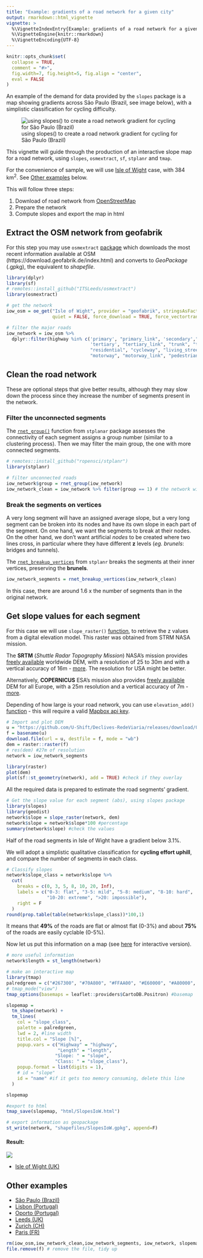 ```yaml
---
title: "Example: gradients of a road network for a given city"
output: rmarkdown::html_vignette
vignette: >
  %\VignetteIndexEntry{Example: gradients of a road network for a given city}
  %\VignetteEngine{knitr::rmarkdown}
  %\VignetteEncoding{UTF-8}
---
```


```r
knitr::opts_chunk$set(
  collapse = TRUE,
  comment = "#>",
  fig.width=7, fig.height=5, fig.align = "center",
  eval = FALSE
)
```

An example of the demand for data provided by the `slopes` package is a map showing gradients across São Paulo (Brazil, see image below), with a simplistic classification for cycling difficulty.

![using slopes() to create a road network gradient for cycling for São Paulo (Brazil)](https://pbs.twimg.com/media/ErJ2dr8WMAIHwMn?format=jpg&name=small)

This vignette will guide through the production of an interactive slope map for a road network, using `slopes`, `osmextract`, `sf`, `stplanr` and `tmap`.  

For the convenience of sample, we will use [Isle of Wight](https://en.wikipedia.org/wiki/Isle_of_Wight) case, with 384 km^2^. See [Other examples] below.

This will follow three steps:

1.  Download of road network from [OpenStreetMap](https://www.openstreetmap.org/)
2.  Prepare the network
3.  Compute slopes and export the map in html


## Extract the OSM network from geofabrik

For this step you may use `osmextract` [package](https://ropensci.github.io/osmextract/articles/osmextract.html) which downloads the most recent information available at OSM (https://download.geofabrik.de/index.html) and converts to _GeoPackage_ (.gpkg), the equivalent to _shapefile_.

```r
library(dplyr)
library(sf)
# remotes::install_github("ITSLeeds/osmextract")
library(osmextract)
```

```r
# get the network
iow_osm = oe_get("Isle of Wight", provider = "geofabrik", stringsAsFactors = FALSE, 
                 quiet = FALSE, force_download = TRUE, force_vectortranslate = TRUE) # 7 MB

# filter the major roads
iow_network = iow_osm %>% 
  dplyr::filter(highway %in% c('primary', "primary_link", 'secondary',"secondary_link", 
                               'tertiary', "tertiary_link", "trunk", "trunk_link", 
                               "residential", "cycleway", "living_street", "unclassified", 
                               "motorway", "motorway_link", "pedestrian", "steps", "track")) #remove: "service"
```

## Clean the road network

These are optional steps that give better results, although they may slow down the process since they increase the number of segments present in the network.

### Filter the unconnected segments

The [`rnet_group()`](https://docs.ropensci.org/stplanr/reference/rnet_group.html) function from `stplanar` package assesses the connectivity of each segment assigns a group number (similar to a clustering process). Then we may filter the main group, the one with more connected segments.

```r
# remotes::install_github("ropensci/stplanr")
library(stplanr)
```

```r
# filter unconnected roads
iow_network$group = rnet_group(iow_network)
iow_network_clean = iow_network %>% filter(group == 1) # the network with more connected segments
```

### Break the segments on vertices

A very long segment will have an assigned average slope, but a very long segment can be broken into its nodes and have its own slope in each part of the segment. On one hand, we want the segments to break at their nodes. On the other hand, we don't want artificial *nodes* to be created where two lines cross, in particular where they have different **z** levels (_eg._ *brunels*: bridges and tunnels).  

The [`rnet_breakup_vertices`](https://docs.ropensci.org/stplanr/reference/rnet_breakup_vertices.html) from `stplanr` breaks the segments at their inner vertices, preserving the **brunels**.

```r
iow_network_segments = rnet_breakup_vertices(iow_network_clean)
```

In this case, there are around 1.6 x the number of segments than in the original network. 

<!-- `r # round(nrow(iow_network_segments)/nrow(iow_network_clean),2)`x segments than the original network. -->

## Get slope values for each segment

For this case we will use `slope_raster()` [function](https://ropensci.github.io/slopes/reference/slope_raster.html), to retrieve the z values from a digital elevation model. This raster was obtained from STRM NASA mission.

The **SRTM** (*Shuttle Radar Topography Mission*) NASA’s mission provides [freely available](https://gisgeography.com/srtm-shuttle-radar-topography-mission/) worldwide DEM, with a resolution of 25 to 30m and with a vertical accuracy of 16m - [more](https://www2.jpl.nasa.gov/srtm/). The resolution for USA might be better.

Alternatively, **COPERNICUS** ESA's mission also provides [freely available](https://land.copernicus.eu/imagery-in-situ/eu-dem) DEM for all Europe, with a 25m resolution and a vertical accuracy of 7m - [more](https://land.copernicus.eu/user-corner/publications/eu-dem-flyer/view).

Depending of how large is your road network, you can use `elevation_add()` [function](https://ropensci.github.io/slopes/reference/elevation_add.html) - this will require a valid [Mapbox api key](https://docs.mapbox.com/api/overview/).

```r
# Import and plot DEM
u = "https://github.com/U-Shift/Declives-RedeViaria/releases/download/0.2/IsleOfWightNASA_clip.tif"
f = basename(u)
download.file(url = u, destfile = f, mode = "wb")
dem = raster::raster(f)
# res(dem) #27m of resolution
network = iow_network_segments

library(raster)
plot(dem)
plot(sf::st_geometry(network), add = TRUE) #check if they overlay
```

All the required data is prepared to estimate the road segments' gradient.

```r
# Get the slope value for each segment (abs), using slopes package
library(slopes)
library(geodist)
network$slope = slope_raster(network, dem)
network$slope = network$slope*100 #percentage
summary(network$slope) #check the values
```

Half of the road segments in Isle of Wight have a gradient below 3.1%.
<!-- `r # round(median(network$slope),1)`%. -->

We will adopt a simplistic qualitative classification for **cycling effort uphill**, and compare the number of segments in each class.

```r
# Classify slopes
network$slope_class = network$slope %>%
  cut(
    breaks = c(0, 3, 5, 8, 10, 20, Inf),
    labels = c("0-3: flat", "3-5: mild", "5-8: medium", "8-10: hard", 
               "10-20: extreme", ">20: impossible"),
    right = F
  )
round(prop.table(table(network$slope_class))*100,1)
```
<!-- It means that **`r # round(prop.table(table(network$slope_class))[[1]]*100)`%** of the roads are flat or almost flat (0-3%) and about **`r # round(prop.table(table(network$slope_class))[[1]]*100)+round(prop.table(table(network$slope_class))[[2]]*100)`%** of the roads are easily cyclable (0-5%). -->
It means that **49%** of the roads are flat or almost flat (0-3%) and about **75%** of the roads are easily cyclable (0-5%).

Now let us put this information on a map (see [here](https://rpubs.com/RobinLovelace/781081) for interactive version).

```r
# more useful information
network$length = st_length(network)

# make an interactive map
library(tmap)
palredgreen = c("#267300", "#70A800", "#FFAA00", "#E60000", "#A80000", "#730000") #color palette
# tmap_mode("view")
tmap_options(basemaps = leaflet::providers$CartoDB.Positron) #basemap

slopemap =
  tm_shape(network) +
  tm_lines(
    col = "slope_class",
    palette = palredgreen,
    lwd = 2, #line width
    title.col = "Slope [%]",
    popup.vars = c("Highway" = "highway",
                   "Length" = "length",
                  "Slope: " = "slope",
                  "Class: " = "slope_class"),
    popup.format = list(digits = 1),
    # id = "slope"
    id = "name" #if it gets too memory consuming, delete this line
  )

slopemap
```


```r
#export to html
tmap_save(slopemap, "html/SlopesIoW.html") 

# export information as geopackage
st_write(network, "shapefiles/SlopesIoW.gpkg", append=F)
```

#### Result:

![](https://user-images.githubusercontent.com/1825120/121820334-2435f080-cc8a-11eb-962c-79dcba97e459.png)

-   [Isle of Wight (UK)](http://web.tecnico.ulisboa.pt/~rosamfelix/gis/declives/SlopesIoW.html)

## Other examples

-   [São Paulo (Brazil)](https://web.tecnico.ulisboa.pt/~rosamfelix/gis/declives/DeclivesSaoPaulo.html)
-   [Lisbon (Portugal)](https://web.tecnico.ulisboa.pt/~rosamfelix/gis/declives/DeclivesLisboa.html)
-   [Oporto (Portugal)](https://web.tecnico.ulisboa.pt/~rosamfelix/gis/declives/DeclivesPorto_EU.html)
-   [Leeds (UK)](https://web.tecnico.ulisboa.pt/~rosamfelix/gis/declives/SlopesLeeds.html)
-   [Zurich (CH)](https://web.tecnico.ulisboa.pt/~rosamfelix/gis/declives/SlopesZurich.html)
-   [Paris (FR)](https://web.tecnico.ulisboa.pt/~rosamfelix/gis/declives/SlopesParis_NASA.html)


```r
rm(iow_osm,iow_network_clean,iow_network_segments, iow_network, slopemap)
file.remove(f) # remove the file, tidy up
```

